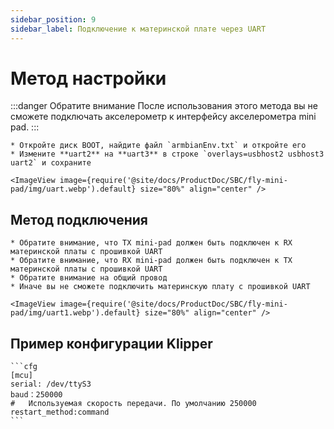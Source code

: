```yaml
---
sidebar_position: 9
sidebar_label: Подключение к материнской плате через UART
---
```




# Метод настройки

:::danger Обратите внимание
После использования этого метода вы не сможете подключать акселерометр к интерфейсу акселерометра mini pad.
:::

    * Откройте диск BOOT, найдите файл `armbianEnv.txt` и откройте его
    * Измените **uart2** на **uart3** в строке `overlays=usbhost2 usbhost3 uart2` и сохраните

    <ImageView image={require('@site/docs/ProductDoc/SBC/fly-mini-pad/img/uart.webp').default} size="80%" align="center" />

## Метод подключения

    * Обратите внимание, что TX mini-pad должен быть подключен к RX материнской платы с прошивкой UART
    * Обратите внимание, что RX mini-pad должен быть подключен к TX материнской платы с прошивкой UART
    * Обратите внимание на общий провод
    * Иначе вы не сможете подключить материнскую плату с прошивкой UART

    <ImageView image={require('@site/docs/ProductDoc/SBC/fly-mini-pad/img/uart1.webp').default} size="80%" align="center" />

## Пример конфигурации Klipper

    ```cfg
    [mcu]
    serial: /dev/ttyS3
    baud：250000
    #   Используемая скорость передачи. По умолчанию 250000
    restart_method:command
    ```